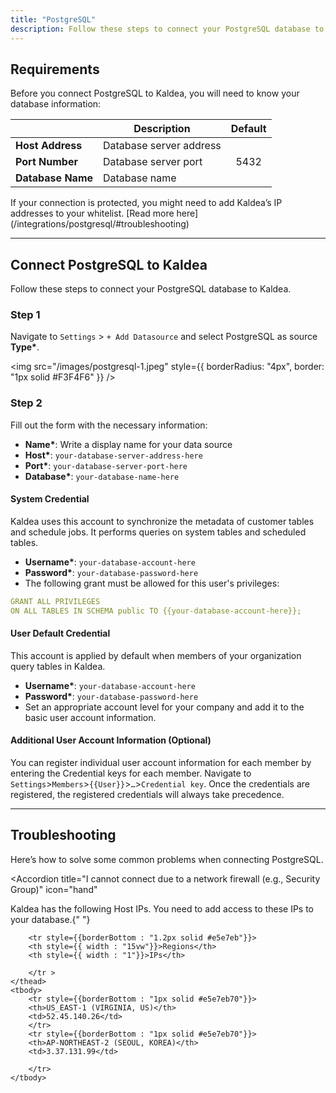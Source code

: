 ```yaml
---
title: "PostgreSQL"
description: Follow these steps to connect your PostgreSQL database to Kaldea.
---
```


## Requirements

Before you connect PostgreSQL to Kaldea, you will need to know your database information:

|                   | Description             | Default |
| ----------------- | ----------------------- | :-----: |
| **Host Address**  | Database server address |         |
| **Port Number**   | Database server port    |  5432   |
| **Database Name** | Database name           |         |

<Note>
  If your connection is protected, you might need to add Kaldea’s IP addresses
  to your whitelist. [Read more here](/integrations/postgresql/#troubleshooting)
</Note>

---

## Connect PostgreSQL to Kaldea

Follow these steps to connect your PostgreSQL database to Kaldea.

### Step 1

Navigate to `Settings` > `+ Add Datasource` and select PostgreSQL as source **Type\***.

<img
  src="/images/postgresql-1.jpeg"
  style={{ borderRadius: "4px", border: "1px solid #F3F4F6" }}
/>

### Step 2

Fill out the form with the necessary information:

- **Name\***: Write a display name for your data source
- **Host\***: `your-database-server-address-here`
- **Port\***: `your-database-server-port-here`
- **Database\***: `your-database-name-here`

#### System Credential

<Info>
  Kaldea uses this account to synchronize the metadata of customer tables and
  schedule jobs. It performs queries on system tables and scheduled tables.
</Info>

- **Username\***: `your-database-account-here`
- **Password\***: `your-database-password-here`
- The following grant must be allowed for this user's privileges:

```yml
GRANT ALL PRIVILEGES
ON ALL TABLES IN SCHEMA public TO {{your-database-account-here}};
```

#### User Default Credential

<Info>
  This account is applied by default when members of your organization query
  tables in Kaldea.
</Info>

- **Username\***: `your-database-account-here`
- **Password\***: `your-database-password-here`
- Set an appropriate account level for your company and add it to the basic user
  account information.

#### Additional User Account Information (Optional)

You can register individual user account information for each member by entering the Credential keys for each member. Navigate to `Settings`>`Members`>`{{User}}`>`…`>`Credential key`. Once the credentials are registered, the registered credentials will always take precedence.

---

## Troubleshooting

Here’s how to solve some common problems when connecting PostgreSQL.

<Accordion
  title="I cannot connect due to a network firewall (e.g., Security Group)"
  icon="hand"
>
  Kaldea has the following Host IPs. You need to add access to these IPs to your
  database.{" "}
  
  <table>
    <thead>

        <tr style={{borderBottom : "1.2px solid #e5e7eb"}}>
        <th style={{ width : "15vw"}}>Regions</th>
        <th style={{ width : "1"}}>IPs</th>

        </tr >
    </thead>
    <tbody>
        <tr style={{borderBottom : "1px solid #e5e7eb70"}}>
        <th>US_EAST-1 (VIRGINIA, US)</th>
        <td>52.45.140.26</td>
        </tr>
        <tr style={{borderBottom : "1px solid #e5e7eb70"}}>
        <th>AP-NORTHEAST-2 (SEOUL, KOREA)</th>
        <td>3.37.131.99</td>

        </tr>
    </tbody>

  </table>
</Accordion>
